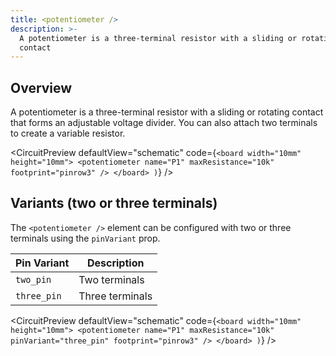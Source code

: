 ```yaml
---
title: <potentiometer />
description: >-
  A potentiometer is a three-terminal resistor with a sliding or rotating
  contact
---
```


## Overview

A potentiometer is a three-terminal resistor with a sliding or rotating contact
that forms an adjustable voltage divider. You can also attach two terminals to
create a variable resistor.


<CircuitPreview
  defaultView="schematic"
  code={`
    <board width="10mm" height="10mm">
      <potentiometer
        name="P1"
        maxResistance="10k"
        footprint="pinrow3"
      />
    </board>
  )
  `}
/>

## Variants (two or three terminals)

The `<potentiometer />` element can be configured with two or three terminals
using the `pinVariant` prop.

| Pin Variant | Description |
| ----------- | ----------- |
| `two_pin` | Two terminals |
| `three_pin` | Three terminals |

<CircuitPreview
  defaultView="schematic"
  code={`
    <board width="10mm" height="10mm">
      <potentiometer
        name="P1"
        maxResistance="10k"
        pinVariant="three_pin"
        footprint="pinrow3"
      />
    </board>
  )
  `}
/>
